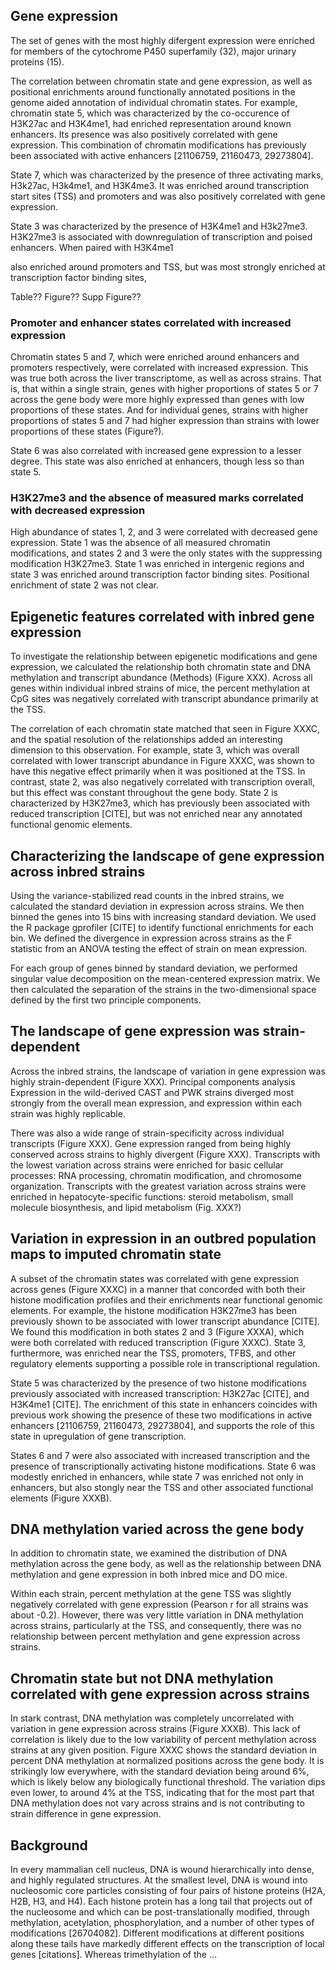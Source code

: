
## Gene expression
The set of genes with the most highly difergent expression were 
enriched for members of the cytochrome P450 superfamily (32), 
major urinary proteins (15).


The correlation between chromatin state and gene expression, as well as
positional enrichments around functionally annotated positions in the 
genome aided annotation of individual chromatin states. For example, 
chromatin state 5, which was characterized by the co-occurence of H3K27ac 
and H3K4me1, had enriched representation around known enhancers. 
Its presence was also positively correlated with gene expression. This
combination of chromatin modifications has previously been associated with 
active enhancers [21106759, 21160473, 29273804].

State 7, which was characterized by the presence of three activating
marks, H3k27ac, H3k4me1, and H3K4me3. It was enriched around 
transcription start sites (TSS) and promoters and was also positively 
correlated with gene expression. 

State 3 was characterized by the presence of H3K4me1 and H3k27me3. 
H3K27me3 is associated with downregulation of transcription and
poised enhancers. When paired with H3K4me1

also enriched around 
promoters and TSS, but was most strongly enriched at transcription 
factor binding sites, 

Table?? Figure?? Supp Figure??



### Promoter and enhancer states correlated with increased expression
Chromatin states 5 and 7, which were enriched around enhancers and promoters 
respectively, were correlated with increased expression. This was true
both across the liver transcriptome, as well as across strains. That is,
that within a single strain, genes with higher proportions of states 5 
or 7 across the gene body were more highly expressed than genes with 
low proportions of these states. And for individual genes, strains 
with higher proportions of states 5 and 7 had higher expression than 
strains with lower proportions of these states (Figure?).

State 6 was also correlated with increased gene expression to a lesser
degree. This state was also enriched at enhancers, though less so than 
state 5.

### H3K27me3 and the absence of measured marks correlated with decreased expression

High abundance of states 1, 2, and 3 were correlated with decreased 
gene expression. State 1 was the absence of all measured chromatin 
modifications, and states 2 and 3 were the only states with the 
suppressing modification H3K27me3. State 1 was enriched in intergenic 
regions and state 3 was enriched around transcription factor binding 
sites. Positional enrichment of state 2 was not clear.


## Epigenetic features correlated with inbred gene expression

To investigate the relationship between epigenetic modifications and 
gene expression, we calculated the relationship both chromatin state
and DNA methylation and transcript abundance (Methods) (Figure XXX).
Across all genes within individual inbred strains of mice, the percent
methylation at CpG sites was negatively correlated with transcript 
abundance primarily at the TSS. 

The correlation of each chromatin state matched that seen in Figure XXXC,
and the spatial resolution of the relationships added an interesting dimension
to this observation. For example, state 3, which was overall correlated with
lower transcript abundance in Figure XXXC, was shown to have this negative
effect primarily when it was positioned at the TSS. In contrast, state 2,
was also negatively correlated with transcription overall, but this effect
was constant throughout the gene body. State 2 is characterized by H3K27me3,
which has previously been associated with reduced transcription [CITE], but 
was not enriched near any annotated functional genomic elements. 

## Characterizing the landscape of gene expression across inbred strains
Using the variance-stabilized read counts in the inbred strains, we
calculated the standard deviation in expression across strains. We then
binned the genes into 15 bins with increasing standard deviation. We used
the R package gprofiler [CITE] to identify functional enrichments for each
bin. We defined the divergence in expression across strains as the F statistic
from an ANOVA testing the effect of strain on mean expression.

For each group of genes binned by standard deviation,
we performed singular value decomposition on the mean-centered expression
matrix. We then calculated the separation of the strains in the two-dimensional
space defined by the first two principle components. 

## The landscape of gene expression was strain-dependent

Across the inbred strains, the landscape of variation in gene expression 
was highly strain-dependent (Figure XXX). Principal components analysis
Expression in the wild-derived CAST and PWK strains diverged most strongly 
from the overall mean expression, and expression within each strain was 
highly replicable.

There was also a wide range of strain-specificity across individual 
transcripts (Figure XXX). Gene expression ranged from being highly
conserved across strains to highly divergent (Figure XXX). Transcripts
with the lowest variation across strains were enriched for basic cellular 
processes: RNA processing, chromatin modification, and chromosome organization.
Transcripts with the greatest variation across strains were enriched in 
hepatocyte-specific functions: steroid metabolism, small molecule biosynthesis, 
and lipid metabolism (Fig. XXX?)

## Variation in expression in an outbred population maps to imputed chromatin state


A subset of the chromatin states was correlated with gene expression
across genes (Figure XXXC) in a manner that concorded with both their
histone modification profiles and their enrichments near functional genomic 
elements. For example, the histone modification H3K27me3 has been previously
shown to be associated with lower transcript abundance [CITE]. We found this
modification in both states 2 and 3 (Figure XXXA), which were both correlated 
with reduced transcription (Figure XXXC). State 3, furthermore, was enriched
near the TSS, promoters, TFBS, and other regulatory elements supporting a
possible role in transcriptional regulation. 

State 5 was characterized by the presence of two histone modifications 
previously associated with increased transcription: H3K27ac [CITE], and
H3K4me1 [CITE]. The enrichment of this state in enhancers coincides with
previous work showing the presence of these two modifications in active
enhancers [21106759, 21160473, 29273804], and supports the role of this
state in upregulation of gene transcription.

States 6 and 7 were also associated with increased transcription and
the presence of transcriptionally activating histone modifications. 
State 6 was modestly enriched in enhancers, while state 7 was enriched
not only in enhancers, but also stongly near the TSS and other associated
functional elements (Figure XXXB).


## DNA methylation varied across the gene body

In addition to chromatin state, we examined the distribution of DNA
methylation across the gene body, as well as the relationship between
DNA methylation and gene expression in both inbred mice and DO mice.



Within each strain, percent methylation at the gene TSS was slightly 
negatively correlated with gene expression (Pearson r for all strains 
was about -0.2). However, there was very little variation in DNA methylation
across strains, particularly at the TSS, and consequently, there was no
relationship between percent methylation and gene expression across strains.


## Chromatin state but not DNA methylation correlated with gene expression across strains


In stark contrast, DNA methylation was completely uncorrelated with 
variation in gene expression across strains (Figure XXXB). This lack
of correlation is likely due to the low variability of percent methylation
across strains at any given position. Figure XXXC shows the standard
deviation in percent DNA methylation at normalized positions across
the gene body. It is strikingly low everywhere, with the standard deviation
being around 6%, which is likely below any biologically functional threshold.
The variation dips even lower, to around 4% at the TSS, indicating that for
the most part that DNA methylation does not vary across strains and is not 
contributing to strain difference in gene expression.  

## Background

In every mammalian cell nucleus, DNA is wound hierarchically into
dense, and highly regulated structures. At the smallest level, 
DNA is wound into nucleosomic core particles consisting of four
pairs of histone proteins (H2A, H2B, H3, and H4). Each histone
protein has a long tail that projects out of the nucleosome
and which can be post-translationally modified, through 
methylation, acetylation, phosphorylation, and a number of 
other types of modifications [26704082]. Different modifications
at different positions along these tails have markedly different
effects on the transcription of local genes [citations]. Whereas 
trimethylation of the ...